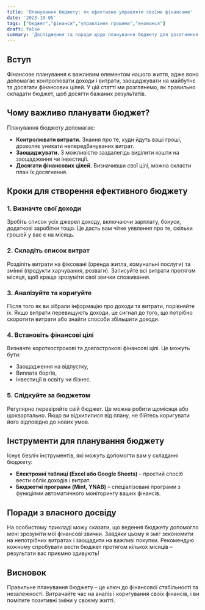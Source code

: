 ```yaml
---
title: 'Планування бюджету: як ефективно управляти своїми фінансами'
date: '2023-10-05'
tags: ["бюджет","фінанси","управління грошима","економія"]
draft: false
summary: 'Дослідження та поради щодо планування бюджету для досягнення фінансової стабільності.'
---
```


## Вступ
Фінансове планування є важливим елементом нашого життя, адже воно допомагає контролювати доходи і витрати, заощаджувати на майбутнє та досягати фінансових цілей. У цій статті ми розглянемо, як правильно складати бюджет, щоб досягти бажаних результатів.

## Чому важливо планувати бюджет?
Планування бюджету допомагає:
- **Контролювати витрати.** Знання про те, куди йдуть ваші гроші, дозволяє уникати непередбачуваних витрат.
- **Заощаджувати.** З можливістю заздалегідь виділити кошти на заощадження чи інвестиції.
- **Досягати фінансових цілей.** Визначивши свої цілі, можна скласти план їх досягнення.

## Кроки для створення ефективного бюджету
### 1. Визначте свої доходи
Зробіть список усіх джерел доходу, включаючи зарплату, бонуси, додаткові заробітки тощо. Це дасть вам чітке уявлення про те, скільки грошей у вас є на місяць.

### 2. Складіть список витрат
Розділіть витрати на фіксовані (оренда житла, комунальні послуги) та змінні (продукти харчування, розваги). Записуйте всі витрати протягом місяця, щоб краще зрозуміти свої звички споживання.

### 3. Аналізуйте та коригуйте
Після того як ви зібрали інформацію про доходи та витрати, порівняйте їх. Якщо витрати перевищують доходи, це сигнал до того, що потрібно скоротити витрати або знайти способи збільшити доходи.

### 4. Встановіть фінансові цілі
Визначте короткострокові та довгострокові фінансові цілі. Це можуть бути:
- Заощадження на відпустку,
- Виплата боргів,
- Інвестиції в освіту чи бізнес.

### 5. Слідкуйте за бюджетом
Регулярно перевіряйте свій бюджет. Це можна робити щомісяця або щоквартально. Якщо ви відхилилися від плану, не бійтесь коригувати його відповідно до нових умов.

## Інструменти для планування бюджету
Існує безліч інструментів, які можуть допомогти вам у складанні бюджету:
- **Електронні таблиці (Excel або Google Sheets)** – простий спосіб вести облік доходів і витрат.
- **Бюджетні програми (Mint, YNAB)** – спеціалізовані програми з функціями автоматичного моніторингу ваших фінансів.

## Поради з власного досвіду
На особистому прикладі можу сказати, що ведення бюджету допомогло мені зрозуміти мої фінансові звички. Завдяки цьому я зміг зекономити на непотрібних витратах і заощадити на важливі покупки. Рекомендую кожному спробувати вести бюджет протягом кількох місяців – результати вас приємно здивують!

## Висновок
Правильне планування бюджету – це ключ до фінансової стабільності та незалежності. Витрачайте час на аналіз і коригування своїх фінансів, і ви помітите позитивні зміни у своєму житті.
    